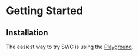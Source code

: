 
# Getting Started

## Installation

The easiest way to try SWC is using the [Playground](/playground).

<ButtonExample />
